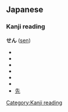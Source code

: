 ==Japanese==
===Kanji reading===
[[Category:Kanji reading]]
'''せん''' ([[sen]])
* {{japdef|千|[[thousand]], [[one]] [[thousand]]}}
* {{japdef|戦|[[war]], [[battle]], [[match]]}}
* {{japdef|線|[[line]]}}
* {{japdef|船|[[boat]], [[ship]]}}
* {{japdef|泉|[[spring]], [[fountain]]}}
* {{japdef|洗|[[wash]]}}
* [[先]]